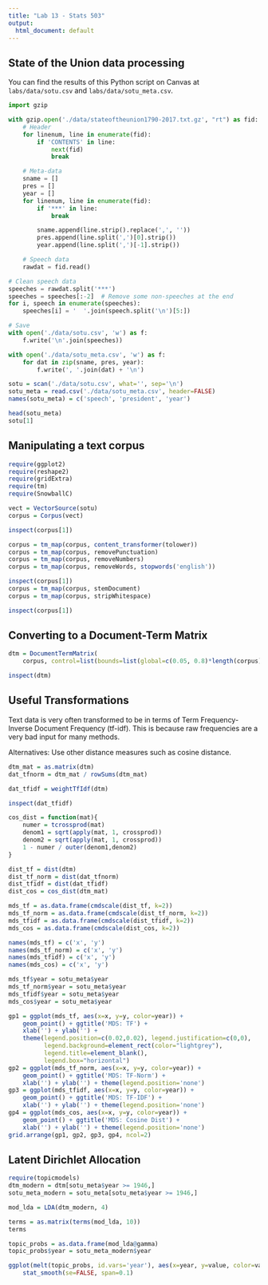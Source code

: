 ```yaml
---
title: "Lab 13 - Stats 503"
output:
  html_document: default
---
```


## State of the Union data processing

You can find the results of this Python script on Canvas at `labs/data/sotu.csv`
and `labs/data/sotu_meta.csv`.


```python
import gzip

with gzip.open('./data/stateoftheunion1790-2017.txt.gz', "rt") as fid:
    # Header
    for linenum, line in enumerate(fid):
        if 'CONTENTS' in line:
            next(fid)
            break

    # Meta-data
    sname = []
    pres = []
    year = []
    for linenum, line in enumerate(fid):
        if '***' in line:
            break

        sname.append(line.strip().replace(',', ''))
        pres.append(line.split(',')[0].strip())
        year.append(line.split(',')[-1].strip())

    # Speech data
    rawdat = fid.read()

# Clean speech data
speeches = rawdat.split('***')
speeches = speeches[:-2]  # Remove some non-speeches at the end
for i, speech in enumerate(speeches):
    speeches[i] = '  '.join(speech.split('\n')[5:])

# Save
with open('./data/sotu.csv', 'w') as f:
    f.write('\n'.join(speeches))

with open('./data/sotu_meta.csv', 'w') as f:
    for dat in zip(sname, pres, year):
        f.write(', '.join(dat) + '\n')
```


```r
sotu = scan('./data/sotu.csv', what='', sep='\n')
sotu_meta = read.csv('./data/sotu_meta.csv', header=FALSE)
names(sotu_meta) = c('speech', 'president', 'year')

head(sotu_meta)
sotu[1]
```


## Manipulating a text corpus

```r
require(ggplot2)
require(reshape2)
require(gridExtra)
require(tm)
require(SnowballC)

vect = VectorSource(sotu)
corpus = Corpus(vect)

inspect(corpus[1])

corpus = tm_map(corpus, content_transformer(tolower))
corpus = tm_map(corpus, removePunctuation)
corpus = tm_map(corpus, removeNumbers)
corpus = tm_map(corpus, removeWords, stopwords('english'))

inspect(corpus[1])
corpus = tm_map(corpus, stemDocument)
corpus = tm_map(corpus, stripWhitespace)

inspect(corpus[1])
```


## Converting to a Document-Term Matrix

```r
dtm = DocumentTermMatrix(
    corpus, control=list(bounds=list(global=c(0.05, 0.8)*length(corpus))))

inspect(dtm)
```

## Useful Transformations

Text data is very often transformed to be in terms of
Term Frequency-Inverse Document Frequency (tf-idf). This is because raw
frequencies are a very bad input for many methods.

Alternatives: Use other distance measures such as cosine distance.

```r
dtm_mat = as.matrix(dtm)
dat_tfnorm = dtm_mat / rowSums(dtm_mat)

dat_tfidf = weightTfIdf(dtm)

inspect(dat_tfidf)

cos_dist = function(mat){
    numer = tcrossprod(mat)
    denom1 = sqrt(apply(mat, 1, crossprod))
    denom2 = sqrt(apply(mat, 1, crossprod))
    1 - numer / outer(denom1,denom2)
}
```

```r
dist_tf = dist(dtm)
dist_tf_norm = dist(dat_tfnorm)
dist_tfidf = dist(dat_tfidf)
dist_cos = cos_dist(dtm_mat)

mds_tf = as.data.frame(cmdscale(dist_tf, k=2))
mds_tf_norm = as.data.frame(cmdscale(dist_tf_norm, k=2))
mds_tfidf = as.data.frame(cmdscale(dist_tfidf, k=2))
mds_cos = as.data.frame(cmdscale(dist_cos, k=2))

names(mds_tf) = c('x', 'y')
names(mds_tf_norm) = c('x', 'y')
names(mds_tfidf) = c('x', 'y')
names(mds_cos) = c('x', 'y')

mds_tf$year = sotu_meta$year
mds_tf_norm$year = sotu_meta$year
mds_tfidf$year = sotu_meta$year
mds_cos$year = sotu_meta$year

gp1 = ggplot(mds_tf, aes(x=x, y=y, color=year)) +
    geom_point() + ggtitle('MDS: TF') +
    xlab('') + ylab('') +
    theme(legend.position=c(0.02,0.02), legend.justification=c(0,0),
          legend.background=element_rect(color="lightgrey"),
          legend.title=element_blank(),
          legend.box="horizontal")
gp2 = ggplot(mds_tf_norm, aes(x=x, y=y, color=year)) +
    geom_point() + ggtitle('MDS: TF-Norm') +
    xlab('') + ylab('') + theme(legend.position='none')
gp3 = ggplot(mds_tfidf, aes(x=x, y=y, color=year)) +
    geom_point() + ggtitle('MDS: TF-IDF') +
    xlab('') + ylab('') + theme(legend.position='none')
gp4 = ggplot(mds_cos, aes(x=x, y=y, color=year)) +
    geom_point() + ggtitle('MDS: Cosine Dist') +
    xlab('') + ylab('') + theme(legend.position='none')
grid.arrange(gp1, gp2, gp3, gp4, ncol=2)

```


## Latent Dirichlet Allocation

```r
require(topicmodels)
dtm_modern = dtm[sotu_meta$year >= 1946,]
sotu_meta_modern = sotu_meta[sotu_meta$year >= 1946,]

mod_lda = LDA(dtm_modern, 4)

```

```r
terms = as.matrix(terms(mod_lda, 10))
terms

```

```r
topic_probs = as.data.frame(mod_lda@gamma)
topic_probs$year = sotu_meta_modern$year

ggplot(melt(topic_probs, id.vars='year'), aes(x=year, y=value, color=variable)) +
    stat_smooth(se=FALSE, span=0.1)

```



